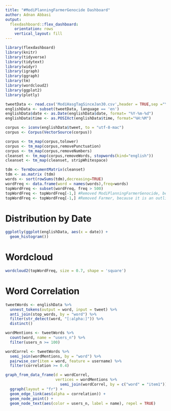 ```yaml
---
title: "#ModiPlanningFarmerGenocide Dashboard"
author: Adnan Abbasi
output: 
  flexdashboard::flex_dashboard:
    orientation: rows
    vertical_layout: fill
---
```


```r
library(flexdashboard)
library(knitr)
library(tidyverse)
library(tidytext)
library(widyr)
library(igraph)
library(ggraph)
library(tm)
library(wordcloud2)
library(ggplot2)
library(plotly)
```

```r
tweetData <- read.csv('ModiHasgTagSinceJan30.csv',header = TRUE,sep ="\t",dec=",",numerals="warn.loss",as.is = TRUE,stringsAsFactors =FALSE)
englishData <- subset(tweetData, language == 'en')
englishData$date <- as.Date(englishData$date, format= "%Y-%m-%d")
englishData$time <- as.POSIXct(englishData$time, format="%H:%M")

corpus <- iconv(englishData$tweet, to = "utf-8-mac")
corpus <- Corpus(VectorSource(corpus))

corpus <- tm_map(corpus,tolower)
corpus <- tm_map(corpus,removePunctuation)
corpus <- tm_map(corpus,removeNumbers)
cleanset <- tm_map(corpus,removeWords, stopwords(kind="english"))
cleanset <- tm_map(cleanset, stripWhitespace)

tdm <- TermDocumentMatrix(cleanset)
tdm <- as.matrix (tdm)
words <- sort(rowSums(tdm),decreasing=TRUE) 
wordFreq <- data.frame(word = names(words),freq=words)
topWordFreq <- subset(wordFreq, freq > 500)
topWordFreq <- topWordFreq[-1,] #Removed ModiPlanningFarmerGenocide, because it is an outlier
topWordFreq <- topWordFreq[-1,] #Removed Farmer, because it is an outlier
```

Distribution by Date
=====================================

```r

ggplotly(ggplot(englishData, aes(x = date)) + 
  geom_histogram())

```
Wordcloud
=====================================

```r
wordcloud2(topWordFreq, size = 0.7, shape = 'square')
```

Word Correlation
=====================================

```r
tweetWords <- englishData %>%
  unnest_tokens(output = word, input = tweet) %>%
  anti_join(stop_words, by = "word") %>%
  filter(str_detect(word, "[:alpha:]")) %>%
  distinct()

wordMentions <- tweetWords %>%
  count(word, name = "users_n") %>%
  filter(users_n >= 100)

wordCorrel <- tweetWords %>%
  semi_join(wordMentions, by = "word") %>%
  pairwise_cor(item = word, feature = username) %>%
  filter(correlation >= 0.4)

graph_from_data_frame(d = wordCorrel,
                      vertices = wordMentions %>%
                        semi_join(wordCorrel, by = c("word" = "item1"))) %>%
  ggraph(layout = "fr") +
  geom_edge_link(aes(alpha = correlation)) +
  geom_node_point() +
  geom_node_text(aes(color = users_n, label = name), repel = TRUE)

```